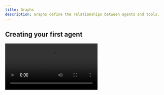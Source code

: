 ```yaml
---
title: Graphs
description: Graphs define the relationships between agents and tools.
---
```


## Creating your first agent

<Video src="/videos/create-a-graph.mp4" />

1. Go to the Graphs tab in the left sidebar. Then select "Create Graph".

2. After you create a new graph, it will start with a default agent. Add prompt to the agent, which is a mandatory field.

<Note>To delete an agent, click on the agent box and then hit the backspace key.</Note>

The following are configurable options for the agent through the Visual Builder:


| Parameter | Type | Required | Description |
|-----------|------|----------|-------------|
| `name` | string | Yes | Human-readable name for the agent |
| `description` | string | No | Brief description of the agent's purpose and capabilities |
| `prompt` | string | Yes | Detailed behavior guidelines and system prompt for the agent |
| `model` | string | No | AI model identifier (e.g., "anthropic/claude-4-sonnet-20250514") Choose a model that you prefer |
| `providerOptions` | object | No | Model-specific configuration options (temperature, maxTokens, etc.) |
| `Data components` | object | No | Data components that the agent can use. See [Data Components](/visual-builder/data-components) for details |
| `Artifact components` | array | No | Artifact components that the agent can use. See [Artifact Components](/visual-builder/artifact-components) for details |

### Graph Prompt

You can configure a graph-level prompt that gets automatically added to all agents in your graph. This provides consistent context and behavior guidelines across your entire agent network.

**To add a graph prompt:**
1. Click on the graph settings/configuration area
2. Add your graph prompt in the "Graph Prompt" field
3. This prompt will be injected into each agent's system prompt

**Example uses:**
- Company-wide policies and tone guidelines
- Domain-specific context that applies to all agents
- Consistent behavior rules across the agent network

## Trying the graph

To try the graph, first save the graph by clicking the "Save changes" button in the top right corner.

Then, click the "Try it" button in the top right corner and type into the chat input.

<Video src="/videos/try-graph.mp4" />

## Adding tools

Tools are used to perform actions in the graph. You can create MCP tools in the Visual Builder, see the [MCP Servers](/visual-builder/mcp-servers) page for more information.

Once you have a tool, add the tool to the graph by dragging and dropping the MCP tool box into the graph.

To connect the tool to the agent, click on connector at the top of the MCP tool box, and then drag the connector to the agent. A line will appear, indicating that the tool is connected to the agent.

<Video src="/videos/add-tool-vb.mp4" />

<Note>To delete a tool, click on the tool box and then hit the backspace key.</Note>

## Adding agent sub-agents

Sub-agents are specialized agents that handle specific tasks within your main agent's workflow. They allow you to delegate focused responsibilities to separate agents with their own prompt and capabilities.

To add a sub-agent:
1. Drag and drop an agent box from the toolbar into the graph
2. Configure the sub-agent with its own prompt and settings
3. Connect it to the parent agent by clicking the connector at the top of the sub-agent box and dragging it to the main agent

When connected, a line will appear showing the relationship between the agents.

<Video src="/videos/add-sub-agent-vb.mp4" />

## Adding data components

Data components are used to render rich UI components directly in the chat. Before adding a data component you will first need to create a data component, see the [Data Components](/visual-builder/data-components) page for more information.

Then, add the data component to your agent by clicking on the agent box, and then selecting which data components you want to add.

## Adding artifact components

To create artifact components, see the [Artifact Components](/visual-builder/artifact-components) page for details. 

Add the artifact component to your agent by clicking on the agent box in the graph, then selecting which artifact components you want to add.

When the agent uses tools or delegates to other agents, artifacts will be automatically created according to your defined schema, capturing the source and content of each interaction.